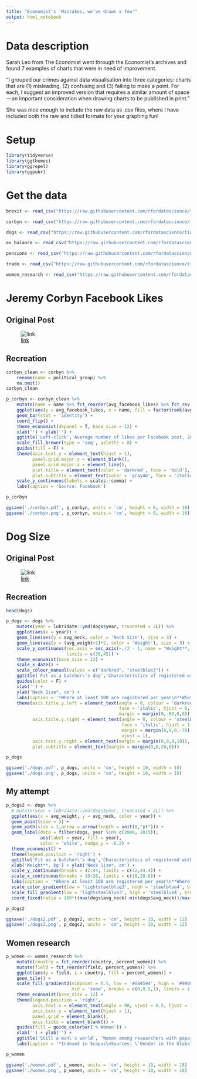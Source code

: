 ```yaml
---
title: "Economist's 'Mistakes, we’ve drawn a few'"
output: html_notebook
---
```


# Data description

Sarah Leo from The Economist went through the Economist's archives and found 7 examples of charts that were in need of improvement.

"I grouped our crimes against data visualisation into three categories: charts that are (1) misleading, (2) confusing and (3) failing to make a point. For each, I suggest an improved version that requires a similar amount of space — an important consideration when drawing charts to be published in print."

She was nice enough to include the raw data as .csv files, where I have included both the raw and tidied formats for your graphing fun!

# Setup

```r
library(tidyverse)
library(ggthemes)
library(ggrepel)
library(ggpubr)
```

# Get the data

```r
brexit <- read_csv("https://raw.githubusercontent.com/rfordatascience/tidytuesday/master/data/2019/2019-04-16/brexit.csv")

corbyn <- read_csv("https://raw.githubusercontent.com/rfordatascience/tidytuesday/master/data/2019/2019-04-16/corbyn.csv")

dogs <- read_csv("https://raw.githubusercontent.com/rfordatascience/tidytuesday/master/data/2019/2019-04-16/dogs.csv")

eu_balance <- read_csv("https://raw.githubusercontent.com/rfordatascience/tidytuesday/master/data/2019/2019-04-16/eu_balance.csv")

pensions <- read_csv("https://raw.githubusercontent.com/rfordatascience/tidytuesday/master/data/2019/2019-04-16/pensions.csv")

trade <- read_csv("https://raw.githubusercontent.com/rfordatascience/tidytuesday/master/data/2019/2019-04-16/trade.csv")

women_research <- read_csv("https://raw.githubusercontent.com/rfordatascience/tidytuesday/master/data/2019/2019-04-16/women_research.csv")
```

# Jeremy Corbyn Facebook Likes

## Original Post

![[link](https://medium.economist.com/mistakes-weve-drawn-a-few-8cdd8a42d368)](https://cdn-images-1.medium.com/max/2600/1*9QE_yL3boSLqopJkSBfL5A.png)

## Recreation

```r
corbyn_clean <- corbyn %>%
    rename(name = political_group) %>%
    na.omit()
corbyn_clean
```

```r
p_corbyn <- corbyn_clean %>%
    mutate(name = name %>% fct_reorder(avg_facebook_likes) %>% fct_rev()) %>%
    ggplot(aes(y = avg_facebook_likes, x = name, fill = factor(rank(avg_facebook_likes)))) +
    geom_bar(stat = 'identity') +
    coord_flip() +
    theme_economist(dkpanel = T, base_size = 12) +
    xlab('') + ylab('') +
    ggtitle('Left-click','Average number of likes per Facebook post, 2016') +
    scale_fill_brewer(type = 'seq', palette = 8) +
    guides(fill = F) +
    theme(axis.text.y = element_text(hjust = 1),
          panel.grid.major.y = element_blank(),
          panel.grid.major.x = element_line(),
          plot.title = element_text(color = 'darkred', face = 'bold'),
          plot.subtitle = element_text(color = 'gray40', face = 'italic')) +
    scale_y_continuous(labels = scales::comma) +
    labs(caption = 'Source: Facebook')
```

```r
p_corbyn
```

```r
ggsave('./corbyn.pdf', p_corbyn, units = 'cm', height = 8, width = 16)
ggsave('./corbyn.png', p_corbyn, units = 'cm', height = 8, width = 16)
```

# Dog Size

## Original Post

![[link](https://medium.economist.com/mistakes-weve-drawn-a-few-8cdd8a42d368)](https://cdn-images-1.medium.com/max/2600/1*H21mduPmvzot3oaMThNfFQ.png)

## Recreation

```r
head(dogs)
```

```r
p_dogs <- dogs %>%
    mutate(year = lubridate::ymd(dogs$year, truncated = 2L)) %>%
    ggplot(aes(x = year)) + 
    geom_line(aes(y = avg_neck, color = 'Neck Size'), size = 3) +
    geom_line(aes(y = (avg_weight+1)*2, color = 'Weight'), size = 3) +
    scale_y_continuous(sec.axis = sec_axis(~./2 - 1, name = "Weight**, kg",), 
                       limits = c(38,45)) +
    theme_economist(base_size = 12) +
    scale_x_date() + 
    scale_colour_manual(values = c("darkred", "steelblue3")) +
    ggtitle('Fit as a butcher\'s dog','Characteristics of registered with the UK\'s\nKennel Club, average when fully grown') +
    guides(color = F) +
    xlab('') +
    ylab('Neck Size*, cm') +
    labs(caption = '*Where at least 100 are registered per year\n**Where at least 50 are registered per year\nSources: Kennel Club; The Economist') +
    theme(axis.title.y.left = element_text(angle = 0, colour = 'darkred', 
                                           face = 'italic', hjust = 0, 
                                           margin = margin(0,-80,0,0)),
          axis.title.y.right = element_text(angle = 0, colour = 'steelblue3', 
                                            face = 'italic', hjust = 1, 
                                            margin = margin(0,0,0,-70), 
                                            vjust = 1),
          axis.text.y.right = element_text(margin = margin(0,0,0,10)),
          plot.subtitle = element_text(margin = margin(0,0,20,0)))
```

```r
p_dogs
```

```r
ggsave('./dogs.pdf', p_dogs, units = 'cm', height = 10, width = 10)
ggsave('./dogs.png', p_dogs, units = 'cm', height = 10, width = 10)
```

## My attempt

```r
p_dogs2 <- dogs %>%
  # mutate(year = lubridate::ymd(dogs$year, truncated = 2L)) %>%
  ggplot(aes(x = avg_weight, y = avg_neck, color = year)) +
  geom_point(size = 2) +
  geom_path(size = 1,arrow = arrow(length = unit(8,"pt"))) +
  geom_label(data = filter(dogs, year %in% c(2006, 2015)),
             aes(label = year, fill = year),
             color = 'white', nudge_y = -0.2) +
  theme_economist() +
  theme(legend.position = 'right') +
  ggtitle('Fit as a butcher\'s dog','Characteristics of registered with the UK\'s Kennel Club,\naverage when fully grown') +
  xlab('Weight**, kg') + ylab('Neck Size*, cm') +
  scale_y_continuous(breaks = 42:44, limits = c(42,44.4)) +
  scale_x_continuous(breaks = 18:20, limits = c(18,20.6)) +
  labs(caption = '*Where at least 100 are registered per year\n**Where at least 50 are registered per year\nSources: Kennel Club; The Economist') +
  scale_color_gradient(low = 'lightsteelblue3', high = 'steelblue4', breaks = c(2006,2015), guide = F) +
  scale_fill_gradient(low = 'lightsteelblue3', high = 'steelblue4', breaks = c(2006,2015), guide =F) +
  coord_fixed(ratio = 100*((max(dogs$avg_neck)-min(dogs$avg_neck))/max(dogs$avg_neck)) / (100*((max(dogs$avg_weight)-min(dogs$avg_weight))/max(dogs$avg_weight))))
```

```r
p_dogs2
```

```r
ggsave('./dogs2.pdf', p_dogs2, units = 'cm', height = 10, width = 12)
ggsave('./dogs2.png', p_dogs2, units = 'cm', height = 10, width = 12)
```

## Women research

```r
p_women <- women_research %>% 
    mutate(country = fct_reorder(country, percent_women)) %>%
    mutate(field = fct_reorder(field, percent_women)) %>%
    ggplot(aes(y = field, x = country, fill = percent_women)) +
    geom_tile() +
    scale_fill_gradient2(midpoint = 0.5, low = '#084594', high = '#99000D', 
                         mid = 'snow', breaks = c(0,0.5,1), limits = c(0,1)) +
    theme_economist(base_size = 12) +
    theme(legend.position = 'right',
          axis.text.x = element_text(angle = 90, vjust = 0.5, hjust = 1),
          axis.text.y = element_text(hjust = 1),
          panel.grid = element_blank(),
          axis.ticks = element_blank()) +
    guides(fill = guide_colorbar('% Women')) +
    xlab('') + ylab('') +
    ggtitle('Still a man\'s world', 'Women among researchers with papers published*\n2011-15') +
    labs(caption = '*Indexed in Scopus\nSources: \'Gender in the Global Research Landscape\' by Elsevier; The Economist\nPlot by @melikedonertas')
```

```r
p_women
```

```r
ggsave('./women.pdf', p_women, units = 'cm', height = 10, width = 18)
ggsave('./women.png', p_women, units = 'cm', height = 10, width = 18)
```
